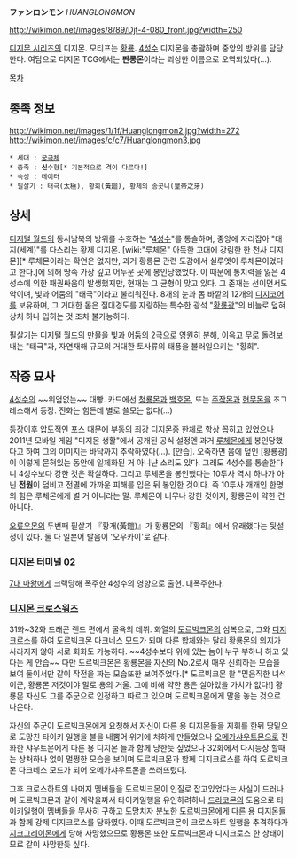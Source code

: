 '''ファンロンモン''' ''HUANGLONGMON''

http://wikimon.net/images/8/89/Djt-4-080_front.jpg?width=250 

[[디지몬 시리즈]]의 디지몬. 모티프는 [[황룡]]. [[4성수]] 디지몬을 총괄하며 중앙의 방위를 담당한다. 여담으로 디지몬 TCG에서는 '''판롱몬'''이라는 괴상한 이름으로 오역되었다(...).

[[목차]]

== 종족 정보 ==
http://wikimon.net/images/1/1f/Huanglongmon2.jpg?width=272 http://wikimon.net/images/c/c7/Huanglongmon3.jpg

 * 세대 : [[궁극체]]
 * 종족 : '''신'''수형[* 기본적으로 격이 다르다!]
 * 속성 : 데이터
 * 필살기 : 태극(太極), 황회(黃廻), 황제의 송곳니(皇帝之牙)

== 상세 ==
[[디지털 월드]]의 동서남북의 방위를 수호하는 "[[4성수]]"를 통솔하며, 중앙에 자리잡아 "대지(세계)"를 다스리는 황제 디지몬. [wiki:"루체몬" 아득한 고대에 강림한 한 천사 디지몬][* 루체몬이라는 확언은 없지만, 과거 황룡몬 관련 도감에서 실루엣이 루체몬이었다고 한다.]에 의해 땅속 가장 깊고 어두운 곳에 봉인당했었다. 이 때문에 통치력을 잃은 4성수에 의한 패권싸움이 발생했지만, 현재는 그 균형이 맞고 있다. 그 존재는 선이면서도 악이며, 빛과 어둠의 "태극"이라고 불리워진다. 8개의 눈과 몸 바깥의 12개의 [[디지코어]]를 보유하며, 그 거대한 몸은 절대경도를 자랑하는 특수한 광석 "[[황룡광]]"의 비늘로 덮혀 상처 하나 입히는 것 조차 불가능하다.

필살기는 디지털 월드의 만물을 빛과 어둠의 2극으로 영원히 분해, 이윽고 무로 돌려보내는 "태극"과, 자연재해 규모의 거대한 토사류의 태풍을 불러일으키는 "황회".

== 작중 묘사 ==
[[4성수]]의 ~~위엄없는~~ 대빵. 카드에선 [[청룡몬]]과 [[백호몬]], 또는 [[주작몬]]과 [[현무몬]]을 조그레스해서 등장. 진화는 힘든데 별로 쓸모는 없다(...)

등장이후 압도적인 포스 때문에 부동의 최강 디지몬중 한체로 항상 꼽히고 있었으나 2011년 모바일 게임 "디지몬 생활"에서 공개된 공식 설정엔 과거 [[루체몬]]에게 봉인당했다고 하여 그의 이미지는 바닥까지 추락하였다(...). [안습]. 오죽하면 몸에 덮인 [황룡광]이 이렇게 묻혀있는 동안에 일체화된 거 아니냔 소리도 있다. 그래도 4성수를 통솔한다니 4성수보다 강한 것은 확실하다. 그리고 루체몬을 봉인했다는 10투사 역시 하나가 아닌 '''전원'''이 덤비고 전멸에 가까운 피해를 입은 뒤 봉인한 것이다. 즉 10투사 개개인 한명의 힘은 루체몬에게 별 거 아니라는 말. 루체몬이 너무나 강한 것이지, 황룡몬이 약한 건 아니다.

[[오류우몬]]의 두번째 필살기 『황개(黃鎧)』가 황룡몬의 『황회』에서 유래했다는 뒷설정이 있다. 둘 다 일본어 발음이 '오우카이'로 같다.

=== 디지몬 터미널 02 ===
[[7대 마왕]]에게 크랙당해 폭주한 4성수의 영향으로 출현. 대폭주한다. 

=== [[디지몬 크로스워즈]] ===
31화~32화 드래곤 랜드 편에서 굴욕의 데뷔. 화열의 [[도르빅크몬]]의 심복으로, 그와 [[디지크로스]]를 하여 도르빅크몬 다크네스 모드가 되며 다른 합체와는 달리 황룡몬의 의지가 사라지지 않아 서로 회화도 가능하다. ~~4성수보다 위에 있는 놈이 누구 부하나 하고 있다는 게 안습~~ 다만 도르빅크몬은 황룡몬을 자신의 No.2로서 매우 신뢰하는 모습을 보여 둘이서만 같이 작전을 짜는 모습또한 보여주었다.[* 도르빅크몬 왈 "믿음직한 녀석이군, 황룡몬 저것이야 말로 용의 거울. 그에 비해 약한 용은 살아있을 가치가 없다!] 황룡몬 자신도 그를 주군으로 인정하고 따르고 있으며 도르빅크몬에게 말을 놓는 것으로 나온다.

자신의 주군이 도르빅크몬에게 요청해서 자신이 다른 용 디지몬들을 지휘를 한뒤 땅밑으로 도망친 타이키 일행을 불을 내뿜어 위기에 처하게 만들었으나 [[오메가샤우트몬]]으로 진화한 샤우트몬에게 다른 용 디지몬 들과 함께 당한듯 싶었으나 32화에서 다시등장 할때는 상처하나 없이 멀쩡한 모습을 보이며 도르빅크몬과 함께 디지크로스를 하여 도르빅크몬 다크네스 모드가 되어 오메가샤우트몬을 쓰러뜨렸다. 

그후 크로스하트의 나머지 멤버들을 도르빅크몬이 인질로 잡고있었다는 사실이 드러나며 도르빅크몬과 같이 계략을짜서 타이키일행을 유인하려하나 [[드라코몬]]의 도움으로 타이키일행이 멤버들을 무사히 구하고 도망치자 분노한 도르빅크몬에게 다른 용 디지몬들과 함께 강제 디지크로스를 당하였다. 이때 도르빅크몬이 크로스하트 일행을 추격하다가 [[지크그레이몬]]에게 당해 사망했으므로 황룡몬 또한 도르빅크몬과 디지크로스 한 상태이므로 같이 사망한듯 싶다.
